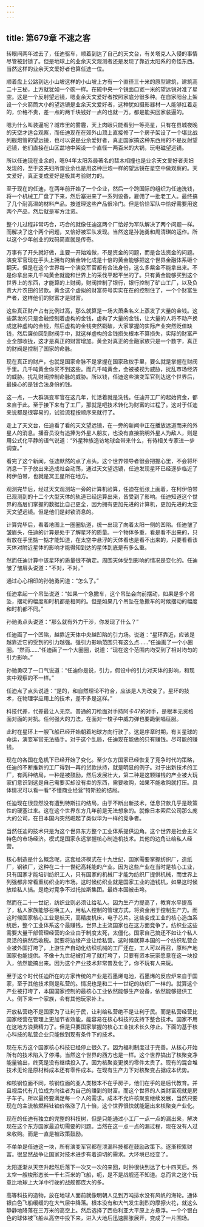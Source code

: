 ```yaml
---
---
---
```

title: 第679章 不速之客
---



转眼间两年过去了，任迪驱车，顺着到达了自己的天文台，有关塔克人入侵的事情尽管被封锁了。但是地球上的业余天文观测者还是发现了靠近太阳系的奇怪东西。当然这样的业余天文爱好者也算任迪一位。

顺着盘上公路到达小山坡这样的小山坡上方有一个直径三十米的原型建筑，建筑高二十三秘，上方就犹如一个碗一样。在碗中央一个镜面口宽一米的望远镜对准了星空。这是一个反射望远镜，嗯业余天文爱好者按照家底分很多种。在自家阳台上架设一个火箭筒大小的望远镜是业余天文爱好者，这种犹如摄影器材一人能够扛着走的，价格不贵，差一点的两千块钱好一点的也就一万。都是能买回家装逼的。

嗯为什么叫装逼呢？城市里的雾霾，天上肉眼只能看到一等亮星，只有在县城夜晚的天空才适合观察，而任迪现在在郊外山顶上直接修了一个房子架设了一个堪比战列舰炮管的望远镜，也可以说是业余爱好者，真正国家搞这种东西用的不是反射望远镜，他们直接在山区盆地中架设一个直径一两百米的大锅，玩电磁望远镜。

所以任迪现在业余的，嗯94年太阳系最著名的彗木相撞也是业余天文爱好者夫妇发现的，至于这夫妇所谓业余也是用这种巨炮一样的望远镜在星空中做观察的。天文爱好，真正变成爱好是极其考验财力的。

至于现在的任迪，在两年前开始了一个企业，然后一个跨国际的组织为任迪洗钱，将一个机械工厂盘了下来，然后塞进来了一系列设备，雇佣了一批老工人。最终搞了几个耐高温的材料产品。按道理这些产品很冷门。但是恰恰军队中恰好需要用这两个产品，然后就是军方注资。

整个儿过程非常巧合，巧合的就像任迪这两个厂恰好为军队解决了两个问题一样。而解决了这个两个问题，又恰好被军队发现。当然这是孙驰勇和周清琪的运作。所以这个少年创业的戏码简直就是传奇。

万事有了开头就好做，主要一开始难做，不是资金的问题，而是合法资金的问题。演变军官现在手头上拥有的紫金转化成是十倍的黄金能够把这个世界金融体系砸个翻天。但是在这个世界每一个演变军官都有合法身份，这么多紫金不能拿出来。不是你拿出来几千吨黄金就能和世界上的采伐平起平坐的了。只有黄金能够买到这个世界上的东西，才能算的上财阀，财阀控制了银行，银行控制了矿山工厂，以及负责大片农田的贷款。黄金这个虚拟的财富符号实实在在的控制住了，一个个财富生产者，这样他们的财富才是财富。

这些真正财产占有比例过高，那么就算是一场大萧条名义上蒸发了大量的金钱。这些蒸发的只是金融控制着虚构的金钱，虚构了大量的金钱，让大量的人将不动产换成这种虚构的金钱，然后虚构的金钱突然戳破，大家掌握的实际产业突然贬值缺钱，然后廉价回到财阀手中，就这样虚构的金钱损失根本不算损失，实际的财富产业全部收拢，这才是真正的财富增加。黄金对真正的金融家族只是一个数字，真正的财阀是控制了国家的命脉。

现在真正的财产，也就是国家命脉不是掌握在国家政权手里，要么就是掌握在财阀手里。几千吨黄金你买不到这些。而几千吨黄金，会被被视为威胁，扰乱市场经济的威胁。扰乱财阀控制命脉的威胁。所以钱，任迪这些演变军官到达这个世界后，最操心的是钱合法身份的钱。

这一点，一大群演变军官在这几年，忙活着就是洗钱。任迪开工厂的起始资金，都来自于此。至于接下来有了工厂，那就是吧技术转化为财富的过程了。这对于任迪来说都是很容易的，试验流程按顺序来就行了。

走上了天文台，任迪看了看的天文望远镜，在一旁的新闻中正在播放远道而来的外星人的消息。播音员没有追捧为外星人朋友，也没有直接挑明外星人为敌人，则是用公式化平静的语气说道：“外星种族造访地球会带来什么，有待相关专家进一步调查。”

看完了这个新闻，任迪默然的点了点头。这个世界领导者很会把握心里，不会将坏消息一下子放出来造成社会动荡，通过天文望远镜，任迪发现星环已经逐步临近了柯伊伯带，也就是冥王星所在地方。

观测完毕后，经过天文观测站一旁的计算机验算，任迪在纸张上画着，在柯伊伯带已观测到的十二个大型天体的轨道已经运算出来，皆受到了影响。任迪知道这个世界的高层们掌握的数据比自己更全，因为拥有更加先进的计算机，更加先进的太空天文望远镜。但是他们是封锁消息的。

计算完毕后，看着地图上一圈圈轨道，统一出现了向着太阳一侧的凹陷。任迪皱了皱眉头，任迪的计算是处于了解星环的质量。一个物体多重，看是看不出来的，只有放在手里掂一掂才能知道，在太空中悬浮的天体看也是看不出来的，只要看看该天体对附近星体的影响才能得知到达的星体到底是有多么重。

然而任迪计算中该星环的质量很不确定。周围天体受到影响的情况是变化的。任迪皱了皱眉头说道：“不对，不对。”

通过心心相印的孙驰勇问道：“怎么了。”

任迪拿起一个吊坠说道：“如果一个急撒车，这个吊坠会向前摆动，如果是多个吊坠，摆动的幅度和时机都是相同的。但是如果几个吊坠在急撒车的时候摆动的幅度和时机都不同。”

孙驰勇点头说道：“那么就有外力干涉，你发现了什么？”

任迪画了一个凹陷，越靠近天体中央越凹陷的引力场。说道：“星环靠近，应该是越靠近它的受到的引力越强。强引力影响范围只有这么点……”任迪画了一个小圈圈。“然而……”任迪画了一个大圈圈，说道：“现在这个范围内均受到了相对均匀的引力影响。”

孙驰勇叹了一口气说道：“任迪你是说，引力，假设中的引力对天体的影响，和现实中观察的不一样。”

任迪点了点头说道：“是的，和自然理论不符合，应该是人为改变了。星环的技术，在物理学应用上的技术，差不多是这样。”

科技代差，代差最让人无奈。普通的刀枪面对手持阿卡47的对手，是根本无资格面对面的对抗。任何强大的刀法，在面对一梭子中威力弹也要跪倒唱征服。

此时在星环上一艘飞船已经开始朝着地球方向行驶了。这是序章时期，有关星球的命运，演变军官无法插手。对于这个乱局，任迪现在能做的只有赚钱。尽可能的赚钱。

现在的各国在危机下已经开始了变化。至少东方国家已经恢复了竞争时代的策略，任迪的不断推新的工厂得到一再的贷款扶持，就是明显的例子。对于出新技术的工厂，有两种结局，一种是被鼓励，然后发展壮大，第二种是这颗赚钱的产业被大玩家们意识到这是自己需要买却没有卖的东西，需要收购，如果不能收购就打压。具体情况可以看一看“不懂商业经营”特斯拉的结局。

任迪现在很显然没有遭到特斯拉的结局，由于不断出新技术，低息贷款几乎是政策性的硬塞过来。这在这个世界东方几年前是无法想象的。就像日本索尼公司那么庞大的公司，在日本国内突然崛起了类似华为一样的竞争者。

当然任迪的技术只是为这个世界东方整个工业体系提供边角。这个世界是社会主义特色的市场经济。模式是国家永远掌握核心制造机技术。其他的边角让给私人经营。

核心制造是什么概念呢，这套经济模式在十九世纪，国家需要掌握纺织厂，造纸厂，钢铁厂，这种在二十一世纪高耗能的产业。因为这些产业在当时是核心工业，只有国家才能培训纺织工人，只有国家的机械厂才能为纺织厂提供机械，而世界上列强都非常看重纺织业的市场。这时候纺织业就是国家工业的造钱机，如果这时候放给私人搞。是绝对竞争不过托拉斯集团。最终本国被击垮。

然而在二十一世纪，纺织业则必须让给私人。因为生产力提高了，教育水平提高了，私人家族能够召唤工人，用私人控制的管理方式，将资金用于控制生产力。而这时候国家核心工业是航天，高精度机床，电子芯片。这些变成工业的核心造血系统后，整个工业体系这个最赚钱，世界上主流国家也在这方面竞争了。纺织业这些需要大量干部管理经营的企业由于制度太死，太僵化。国家自己搞还不如让个私人灵活的搞然后收税。就要将边缘产业让给私营。这时候就算本国的一个纺织私营企业被外国打垮了，上游生产自动化纺织机械的工厂还在，工人可以再召，原料产地国家也能提供。不像十九世纪被打垮了就打垮了，只要有资本玩家愿意在这一块投入，依然能搞出来。因为这个产业技术非常普及化了，你不玩有人来玩。

至于这个时代任迪所在的方家传统的产业是石墨烯电池，石墨烯的反应炉来自于国家，至于其他技术则是私营的。情况也是和二十一世纪的纺织厂一样的。就算这个产业被打垮了，本国国家控制的最核心工业依然能够生产设备，依然能够提供工人。倒下来一个家族，会有其他玩家补上。

开放私营绝不是国家为了让利于民，让利给私营绝不是让利于民。而是私营经营比国家经营在管理上更加节省效能，能容易在核心科技的支持下整合技术。国家不用在这地方浪费精力了。但是只要国家掌握的核心工业技术长久停止。下面的基于核心科技的私营企业只能做到现有条件下的技术。

现在东方这个国家核心科技已经停止很久了。因为福利制度过于完善。从核心开始所有的技术陷入了停滞。当然这个世界的西方也是一样。这个世界搞出了核聚变净能量输出，终究是没有继续投入了。因为核聚变更换的零件太贵了。现有的混合堆技术无论是原材料成本还有零件成本。在现有生产力下对核聚变占据成本优势。

和核钢位面不同，核钢位面的亚人类根本不在乎房子，他们在乎的是后代教育。并且视后代有几位成为向往者为自己的赚到的财富。而这个世界的人类财富观就是房子车子。所以最终要满足每一个人的需求。成本不允许核聚变继续发展，当然只要现在的主流核燃料钍铀价格涨了几十倍，这个世界很快就能逼出来核聚变产业化。

现在的任迪有独立的完整的科技树，但是只能通过小工厂一点一点的漏出来，解决现在这个东方国家最迫切需要的问题。当然在这一点一点的漏过程，现在没有人过来收购。而是一直是被政策鼓励。

不单单是任迪这一块，所有演变军官都在泄漏科技都在鼓励政策下。逐渐积累财富。很显然战争让国家对技术进步有着迫切的需求。大环境已经变了。

太阳逐渐从天空升起然后落下一次又一次的来回，时钟很快到达了七十四天后。外太空一艘梭形态长一千七百米的飞船，呃，是不是战舰还不知道。总而言之这个玩意比地球上大洋中行驶的战舰都庞大的多。

高等科技的造物，放在地球人面前就像明朝人见到万吨排水没有风帆的海轮。通体银白色飞船缓缓的在大气层中降落。根本没有和大气发生剧烈的摩擦火花，就这么静静地降落在三万米的高空上。然后选择了西伯利亚大平原上方悬浮。一个个银白色的球体被飞船从高空中投下来，进入大地后迅速膨胀展开，变成了一片围场。
